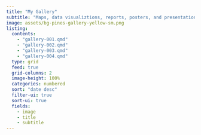 ---
title: "My Gallery"
subtitle: "Maps, data visualiztions, reports, posters, and presentations."
image: assets/bg-pines-gallery-yellow-sm.png
listing: 
  contents:
    - "gallery-001.qmd"
    - "gallery-002.qmd"
    - "gallery-003.qmd"
    - "gallery-004.qmd"
  type: grid
  feed: true
  grid-columns: 2
  image-height: 100%
  categories: numbered
  sort: "date desc"
  filter-ui: true
  sort-ui: true
  fields:
    - image
    - title
    - subtitle
---
